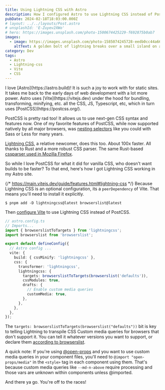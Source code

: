 ```yaml
---
title: Using Lightning CSS with Astro
description: How I configured Astro to use Lightning CSS instead of PostCSS to process CSS
pubDate: 2024-02-18T18:03:00.000Z
# layout: ../../layouts/Post.astro
# unsplashId: 'E-Zuyev2XWo'
# hero: https://images.unsplash.com/photo-1500674425229-f692875b0ab7
images:
  - image: https://images.unsplash.com/photo-1585074245728-eedb0cc44a66
    altText: A golden bolt of lightning breaks over a small island on a lake
category: Dev
tags:
  - Astro
  - Lightning-css
  - Vite
  - CSS
---
```


<p class="lead">
  I love [Astro](https://astro.build)! It is such a joy to work with for static
  sites. It takes me back to the early days of web development with a lot more
  power. Astro uses [Vite](https://vitejs.dev) under the hood for bundling,
  transforming, minifying, etc. all the CSS, JS, Typescript, etc, which in turn
  uses [PostCSS](https://postcss.org/).
</p>

PostCSS is pretty rad too! It allows us to use next-gen CSS syntax and features now. One of my
favorite features of PostCSS, while now supported natively by all major browsers, was [nesting
selectors](https://caniuse.com/css-nesting) like you could with Sass or Less for many years.

[Lightning CSS](https://lightningcss.dev/), a relative newcomer, does this too. About 100x faster.
All thanks to Rust and a more robust CSS parser. The same Rust-based [cssparser used in Mozilla
Firefox](https://github.com/servo/rust-cssparser).

So while I love PostCSS for what it did for vanilla CSS, who doesn't want builds to be faster? To
that end, here's how I got Lightning CSS working in my Astro site.

{/* https://main.vitejs.dev/guide/features.html#lightning-css */} Because Lightning CSS is an
optional configuration, its a `peerDependency` of Vite. That means you'll need to install it
explicitly.

```
$ pnpm add -D lightningcss@latest browserslist@latest
```

Then [configure Vite](https://lightningcss.dev/docs.html#with-vite) to use Lightning CSS instead of
PostCSS.

```ts
// astro.config.ts
// Imports...
import { browserslistToTargets } from 'lightningcss';
import browserslist from 'browserslist';

export default defineConfig({
  // Astro config ...
  vite: {
    build: { cssMinify: 'lightningcss' },
    css: {
      transformer: 'lightningcss',
      lightningcss: {
        targets: browserslistToTargets(browserslist('defaults')),
        cssModules: true,
        drafts: {
          // Enable custom media queries
          customMedia: true,
        },
      },
    },
  },
});
```

The `targets: browserslistToTargets(browserslist("defaults"))` bit is key to telling Lightning to
transpile CSS Custom media queries for browsers that don't support it. You can tell it whatever
versions you want to support, or declare them [according to
browserslist](https://github.com/browserslist/browserslist?tab=readme-ov-file#config-file).

A quick note: If you're using [@open-props](https://open-props.style) and you want to use custom
media queries in your component files, you'll need to `@import "open-props/media"` in the `<style>`
tag in each component using them. That's because custom media queries like `--md-n-above` require
processing and those vars are unknown within components unless @imported.

And there ya go. You're off to the races!
